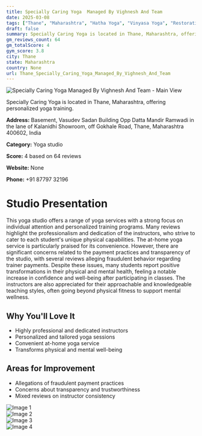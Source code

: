 ```yaml
---
title: Specially Caring Yoga  Managed By Vighnesh And Team
date: 2025-03-08
tags: ["Thane", "Maharashtra", "Hatha Yoga", "Vinyasa Yoga", "Restorative Yoga", "personalized training", "professional atmosphere", "Thane"]  
draft: false
summary: Specially Caring Yoga is located in Thane, Maharashtra, offering personalized yoga training.
gm_reviews_count: 64
gm_totalScore: 4
gym_score: 3.8
city: Thane
state: Maharashtra
country: None
url: Thane_Specially_Caring_Yoga_Managed_By_Vighnesh_And_Team
---
```


<div className="aspect-[16/9] relative my-8">
  <img 
    src="https://lh5.googleusercontent.com/p/AF1QipPHRqrqZTsh7ws0bJB2dWxUxxbFHjEDDYOTkUtA=w1920-h1080-k-no"
    alt="Specially Caring Yoga  Managed By Vighnesh And Team - Main View"
    className="object-cover absolute inset-0 w-full h-full rounded-lg"
  />
</div>

Specially Caring Yoga is located in Thane, Maharashtra, offering personalized yoga training.

**Address:** Basement, Vasudev Sadan Building Opp Datta Mandir Ramwadi in the lane of Kalanidhi Showroom, off Gokhale Road, Thane, Maharashtra 400602, India

**Category:** Yoga studio

**Score:** 4 based on 64 reviews

**Website:** None

**Phone:** +91 87797 32196

# Studio Presentation

This yoga studio offers a range of yoga services with a strong focus on individual attention and personalized training programs. Many reviews highlight the professionalism and dedication of the instructors, who strive to cater to each student's unique physical capabilities. The at-home yoga service is particularly praised for its convenience. However, there are significant concerns related to the payment practices and transparency of the studio, with several reviews alleging fraudulent behavior regarding trainer payments. Despite these issues, many students report positive transformations in their physical and mental health, feeling a notable increase in confidence and well-being after participating in classes. The instructors are also appreciated for their approachable and knowledgeable teaching styles, often going beyond physical fitness to support mental wellness.

## Why You'll Love It

- Highly professional and dedicated instructors
- Personalized and tailored yoga sessions
- Convenient at-home yoga service
- Transforms physical and mental well-being

## Areas for Improvement

- Allegations of fraudulent payment practices
- Concerns about transparency and trustworthiness
- Mixed reviews on instructor consistency

<div className="grid grid-cols-1 xl:grid-cols-2 gap-4 my-8">
<div className="aspect-[4/3] relative"><img src="https://lh3.googleusercontent.com/p/AF1QipMu6kVZSTzyekDrHZApTH0uxpoywFKPuHqIQbIz=w1920-h1080-k-no" alt="Image 1" className="object-cover absolute inset-0 w-full h-full rounded-lg" /></div>
<div className="aspect-[4/3] relative"><img src="https://lh5.googleusercontent.com/p/AF1QipNAAC7_GxNZ6_WO9l-kyV09smzv1CV5FBC7ee4i=w1920-h1080-k-no" alt="Image 2" className="object-cover absolute inset-0 w-full h-full rounded-lg" /></div>
<div className="aspect-[4/3] relative"><img src="https://lh5.googleusercontent.com/p/AF1QipN2fN9DbRTENiMyTD3ofEu7CSQcYSOSWMWXQTdE=w1920-h1080-k-no" alt="Image 3" className="object-cover absolute inset-0 w-full h-full rounded-lg" /></div>
<div className="aspect-[4/3] relative"><img src="https://lh5.googleusercontent.com/p/AF1QipO7TFpii61aja0wI1nFb8FYq-VvI1HcSncU-7Zy=w1920-h1080-k-no" alt="Image 4" className="object-cover absolute inset-0 w-full h-full rounded-lg" /></div>
</div>